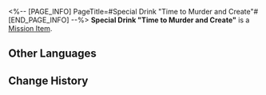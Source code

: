 <%-- [PAGE_INFO]
PageTitle=#Special Drink "Time to Murder and Create"#
[END_PAGE_INFO] --%>
{{Item Infobox
|id          = 150033
|image       = Item Special Drink Time to Murder and Create.png{{subst:void|<!--$UPLOAD:<<SpriteOutput/ItemFigures/150033.png>-<Item Special Drink Time to Murder and Create.png>-<Item Icons>>-->}}
|type        = Mission Item
|invCategory = Missions
|rarity      = 3
|effect      = 
|description = A special concoction tailored exclusively for you by the drinksmith Gallagher.
}}
{{Description|''"Raise this glass of 'Time to Murder and Create' in your honor, innovator &mdash;"<br />"To great vengeance."''}}
'''Special Drink "Time to Murder and Create"''' is a [[Mission Item]].

==Other Languages==
{{Other Languages
|en   = Special Drink "Time to Murder and Create"
|zhs  = 特调「谋杀与创造之时」
|zht  = 特調「謀殺與創造之時」
|ja   = 特製モクテル「謀殺と創造の時」
|ko   = 스페셜 블렌드 「살인과 창조의 시간」
|es   = Bebida especial "Tiempo de asesinar y crear"
|fr   = Boisson spéciale «&nbsp;Cadavre exquis&nbsp;»
|ru   = Особый напиток «Время убивать и созидать»
|th   = เครื่องดื่มสูตรพิเศษ "ช่วงเวลาแห่งการเข่นฆ่าและสร้างสรรค์"
|vi   = Thức Uống Đặc Sắc "Thời Gian Mưu Sát Và Sáng Tạo"
|de   = Spezialgetränk „Drei am Haken“
|id   = Racikan Khusus "Momen Pembunuhan dan Penciptaan"
|pt   = Drinque especial "Hora de Matar e Criar"
}}

==Change History==
{{Change History|2.1}}